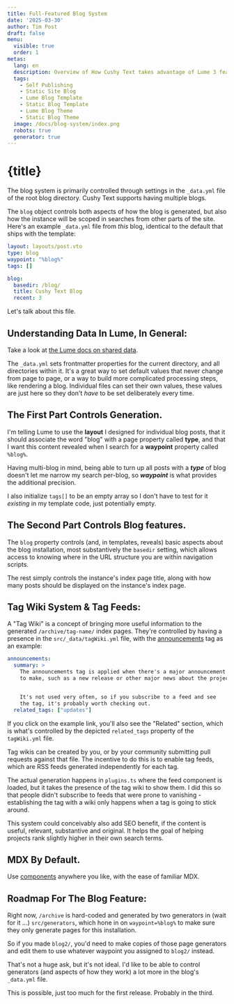 ```yaml
---
title: Full-Featured Blog System
date: '2025-03-30'
author: Tim Post
draft: false
menu:
  visible: true
  order: 1
metas:
  lang: en
  description: Overview of How Cushy Text takes advantage of Lume 3 features to create a full-featured, SEO-minded, multi-tenant blog system.
  tags:
    - Self Publishing
    - Static Site Blog
    - Lume Blog Template
    - Static Blog Template
    - Lume Blog Theme
    - Static Blog Theme
  image: /docs/blog-system/index.png
  robots: true
  generator: true
---
```


# {title}

The blog system is primarily controlled through settings in the `_data.yml` file of 
the root blog directory. Cushy Text supports having multiple blogs.

The `blog` object controls both aspects of how the blog is generated, but also how 
the instance will be scoped in searches from other parts of the site. Here's an example
`_data.yml` file from _this_ blog, identical to the default that ships with the template:

```yml
layout: layouts/post.vto
type: blog
waypoint: "%blog%"
tags: []

blog:
  basedir: /blog/
  title: Cushy Text Blog
  recent: 3
```

Let's talk about this file.

## Understanding Data In Lume, In General:

Take a look at [the Lume docs on shared data](https://lume.land/docs/creating-pages/shared-data/).

The `_data.yml` sets frontmatter properties for the current directory, and all
directories within it. It's a great way to set default values that never change 
from page to page, or a way to build more complicated processing steps, like
rendering a blog. Individual files can set their own values, these values are
just here so they don't _have_ to be set deliberately every time.

## The First Part Controls Generation.

I'm telling Lume to use the **layout** I designed for individual blog posts, 
that it should associate the word "blog" with a page property called **type**,
and that I want this content revealed when I search for a **waypoint** property
called `%blog%`.

Having multi-blog in mind, being able to turn up all posts with a ***type*** of 
blog doesn't let me narrow my search per-blog, so ***waypoint*** is what provides
the additional precision.

I also initialize `tags[]` to be an empty array so I don't have to test for it 
_existing_ in my template code, just potentially empty.

## The Second Part Controls Blog features.

The `blog` property controls (and, in templates, reveals) basic aspects about 
the blog installation, most substantively the `basedir` setting, which allows
access to knowing where in the URL structure you are within navigation scripts.

The rest simply controls the instance's index page title, along with how many
posts should be displayed on the instance's index page.

## Tag Wiki System & Tag Feeds:

A "Tag Wiki" is a concept of bringing more useful information to the generated
`/archive/tag-name/` index pages. They're controlled by having a presence in 
the `src/_data/tagWiki.yml` file, with the [announcements](/archive/announcements/)
tag as an example:

```yml
announcements:
  summary: >
    The announcements tag is applied when there's a major announcement
    to make, such as a new release or other major news about the project.


    It's not used very often, so if you subscribe to a feed and see
    the tag, it's probably worth checking out.
  related_tags: ["updates"]
```

If you click on the example link, you'll also see the "Related" section, 
which is what's controlled by the depicted `related_tags` property of the
`tagWiki.yml` file.

Tag wikis can be created by you, or by your community submitting pull 
requests against that file. The incentive to do this is to enable tag 
feeds, which are RSS feeds generated independently for each tag. 

The actual generation happens in `plugins.ts` where the feed component
is loaded, but it takes the presence of the tag wiki to show them. I 
did this so that people didn't subscribe to feeds that were prone to 
vanishing - establishing the tag with a wiki only happens when a tag 
is going to stick around. 

This system could conceivably also add SEO benefit, if the content
is useful, relevant, substantive and original. It helps the goal of 
helping projects rank slightly higher in their own search terms.

## MDX By Default.

Use [components](/docs/components/) anywhere you like, with the ease
of familiar MDX. 

## Roadmap For The Blog Feature:

Right now, `/archive` is hard-coded and generated by two generators in 
(wait for it ...) `src/generators`, which hone in on `waypoint=%blog%`
to make sure they only generate pages for this installation.

So if you made `blog2/`, you'd need to make copies of those page generators
and edit them to use whatever waypoint you assigned to `blog2/` instead.

That's not a huge ask, but it's not ideal. I'd like to be able to control
generators (and aspects of how they work) a lot more in the blog's `_data.yml`
file. 

This is possible, just too much for the first release. Probably in the third.
